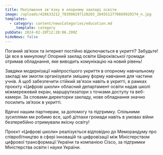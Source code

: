 ```yaml
---
title: Поліпшення зв'язку в опорному закладі освіти
image: /uploads/428633212_783998197110203_2845512770669929374_n.jpg
templates:
  - category: content/newsCategories/education.md
    _template: category
pubDate: 2024-02-20T12:28:06.299Z
hideNews: false
---
```


Поганий зв’язок та інтернет постійно відключається в укритті? Забудьте! Це все в минулому! Опорний заклад освіти Широківської громади отримав обладнання, яке виводить комунікацію на новий рівень! 

Завдяки модернізації найпростішого укриття в опорному навчальному закладі ми змогли організувати змішану форму навчання для частини учнів. А щоб забезпечити стійкий зв'язок навіть в укритті, в рамках проєкту «Цифрові школи» обласний департамент освіти надав школі міжмережевий екран, маршрутизатори з точками доступу та веб-камери. За словами директорки закладу, нове обладнання значно посилить зв’язок в укритті.

Вдячні нашим партнерам, за допомогу та підтримку. Спільними зусиллями ми робимо все, щоб дітлахи громади навіть в умовах війни безперебійно отримували якісну освіту! 

Проєкт «Цифрові школи» реалізується відповідно до Меморандуму про співробітництво в сфері інновацій та цифровізації між Міністерством цифрової трансформації України та компанією Cisco, за підтримки Міністерства освіти і науки України.
